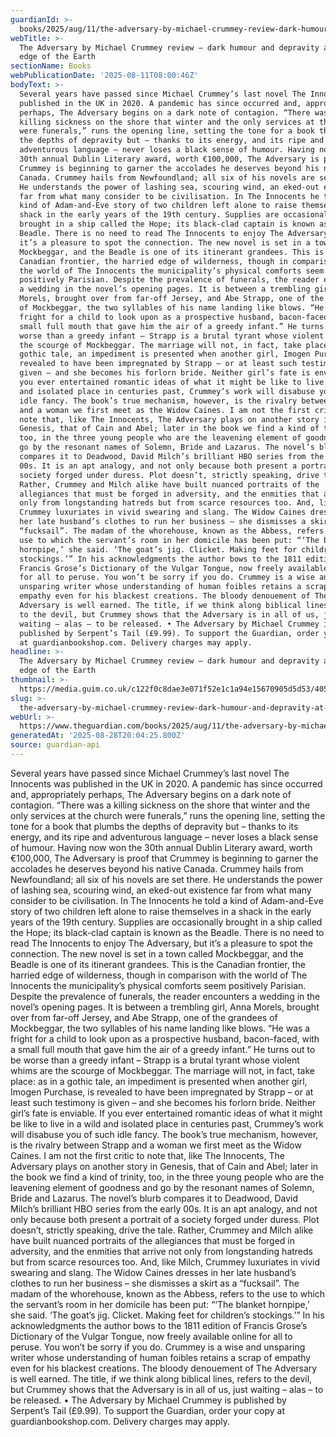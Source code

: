 ```yaml
---
guardianId: >-
  books/2025/aug/11/the-adversary-by-michael-crummey-review-dark-humour-and-depravity-at-the-edge-of-the-earth
webTitle: >-
  The Adversary by Michael Crummey review – dark humour and depravity at the
  edge of the Earth
sectionName: Books
webPublicationDate: '2025-08-11T08:00:46Z'
bodyText: >-
  Several years have passed since Michael Crummey’s last novel The Innocents was
  published in the UK in 2020. A pandemic has since occurred and, appropriately
  perhaps, The Adversary begins on a dark note of contagion. “There was a
  killing sickness on the shore that winter and the only services at the church
  were funerals,” runs the opening line, setting the tone for a book that plumbs
  the depths of depravity but – thanks to its energy, and its ripe and
  adventurous language – never loses a black sense of humour. Having now won the
  30th annual Dublin Literary award, worth €100,000, The Adversary is proof that
  Crummey is beginning to garner the accolades he deserves beyond his native
  Canada. Crummey hails from Newfoundland; all six of his novels are set there.
  He understands the power of lashing sea, scouring wind, an eked-out existence
  far from what many consider to be civilisation. In The Innocents he told a
  kind of Adam-and-Eve story of two children left alone to raise themselves in a
  shack in the early years of the 19th century. Supplies are occasionally
  brought in a ship called the Hope; its black-clad captain is known as the
  Beadle. There is no need to read The Innocents to enjoy The Adversary, but
  it’s a pleasure to spot the connection. The new novel is set in a town called
  Mockbeggar, and the Beadle is one of its itinerant grandees. This is the
  Canadian frontier, the harried edge of wilderness, though in comparison with
  the world of The Innocents the municipality’s physical comforts seem
  positively Parisian. Despite the prevalence of funerals, the reader encounters
  a wedding in the novel’s opening pages. It is between a trembling girl, Anna
  Morels, brought over from far-off Jersey, and Abe Strapp, one of the grandees
  of Mockbeggar, the two syllables of his name landing like blows. “He was a
  fright for a child to look upon as a prospective husband, bacon-faced, with a
  small full mouth that gave him the air of a greedy infant.” He turns out to be
  worse than a greedy infant – Strapp is a brutal tyrant whose violent whims are
  the scourge of Mockbeggar. The marriage will not, in fact, take place: as in a
  gothic tale, an impediment is presented when another girl, Imogen Purchase, is
  revealed to have been impregnated by Strapp – or at least such testimony is
  given – and she becomes his forlorn bride. Neither girl’s fate is enviable. If
  you ever entertained romantic ideas of what it might be like to live in a wild
  and isolated place in centuries past, Crummey’s work will disabuse you of such
  idle fancy. The book’s true mechanism, however, is the rivalry between Strapp
  and a woman we first meet as the Widow Caines. I am not the first critic to
  note that, like The Innocents, The Adversary plays on another story in
  Genesis, that of Cain and Abel; later in the book we find a kind of trinity,
  too, in the three young people who are the leavening element of goodness and
  go by the resonant names of Solemn, Bride and Lazarus. The novel’s blurb
  compares it to Deadwood, David Milch’s brilliant HBO series from the early
  00s. It is an apt analogy, and not only because both present a portrait of a
  society forged under duress. Plot doesn’t, strictly speaking, drive the tale.
  Rather, Crummey and Milch alike have built nuanced portraits of the
  allegiances that must be forged in adversity, and the enmities that arrive not
  only from longstanding hatreds but from scarce resources too. And, like Milch,
  Crummey luxuriates in vivid swearing and slang. The Widow Caines dresses in
  her late husband’s clothes to run her business – she dismisses a skirt as a
  “fucksail”. The madam of the whorehouse, known as the Abbess, refers to the
  use to which the servant’s room in her domicile has been put: “‘The blanket
  hornpipe,’ she said. ‘The goat’s jig. Clicket. Making feet for children’s
  stockings.’” In his acknowledgments the author bows to the 1811 edition of
  Francis Grose’s Dictionary of the Vulgar Tongue, now freely available online
  for all to peruse. You won’t be sorry if you do. Crummey is a wise and
  unsparing writer whose understanding of human foibles retains a scrap of
  empathy even for his blackest creations. The bloody denouement of The
  Adversary is well earned. The title, if we think along biblical lines, refers
  to the devil, but Crummey shows that the Adversary is in all of us, just
  waiting – alas – to be released. • The Adversary by Michael Crummey is
  published by Serpent’s Tail (£9.99). To support the Guardian, order your copy
  at guardianbookshop.com. Delivery charges may apply.
headline: >-
  The Adversary by Michael Crummey review – dark humour and depravity at the
  edge of the Earth
thumbnail: >-
  https://media.guim.co.uk/c122f0c8dae3e071f52e1c1a94e15670905d5d53/405_0_3195_2556/500.jpg
slug: >-
  the-adversary-by-michael-crummey-review-dark-humour-and-depravity-at-the-edge-of-the-earth
webUrl: >-
  https://www.theguardian.com/books/2025/aug/11/the-adversary-by-michael-crummey-review-dark-humour-and-depravity-at-the-edge-of-the-earth
generatedAt: '2025-08-28T20:04:25.800Z'
source: guardian-api
---
```

Several years have passed since Michael Crummey’s last novel The Innocents was published in the UK in 2020. A pandemic has since occurred and, appropriately perhaps, The Adversary begins on a dark note of contagion. “There was a killing sickness on the shore that winter and the only services at the church were funerals,” runs the opening line, setting the tone for a book that plumbs the depths of depravity but – thanks to its energy, and its ripe and adventurous language – never loses a black sense of humour. Having now won the 30th annual Dublin Literary award, worth €100,000, The Adversary is proof that Crummey is beginning to garner the accolades he deserves beyond his native Canada. Crummey hails from Newfoundland; all six of his novels are set there. He understands the power of lashing sea, scouring wind, an eked-out existence far from what many consider to be civilisation. In The Innocents he told a kind of Adam-and-Eve story of two children left alone to raise themselves in a shack in the early years of the 19th century. Supplies are occasionally brought in a ship called the Hope; its black-clad captain is known as the Beadle. There is no need to read The Innocents to enjoy The Adversary, but it’s a pleasure to spot the connection. The new novel is set in a town called Mockbeggar, and the Beadle is one of its itinerant grandees. This is the Canadian frontier, the harried edge of wilderness, though in comparison with the world of The Innocents the municipality’s physical comforts seem positively Parisian. Despite the prevalence of funerals, the reader encounters a wedding in the novel’s opening pages. It is between a trembling girl, Anna Morels, brought over from far-off Jersey, and Abe Strapp, one of the grandees of Mockbeggar, the two syllables of his name landing like blows. “He was a fright for a child to look upon as a prospective husband, bacon-faced, with a small full mouth that gave him the air of a greedy infant.” He turns out to be worse than a greedy infant – Strapp is a brutal tyrant whose violent whims are the scourge of Mockbeggar. The marriage will not, in fact, take place: as in a gothic tale, an impediment is presented when another girl, Imogen Purchase, is revealed to have been impregnated by Strapp – or at least such testimony is given – and she becomes his forlorn bride. Neither girl’s fate is enviable. If you ever entertained romantic ideas of what it might be like to live in a wild and isolated place in centuries past, Crummey’s work will disabuse you of such idle fancy. The book’s true mechanism, however, is the rivalry between Strapp and a woman we first meet as the Widow Caines. I am not the first critic to note that, like The Innocents, The Adversary plays on another story in Genesis, that of Cain and Abel; later in the book we find a kind of trinity, too, in the three young people who are the leavening element of goodness and go by the resonant names of Solemn, Bride and Lazarus. The novel’s blurb compares it to Deadwood, David Milch’s brilliant HBO series from the early 00s. It is an apt analogy, and not only because both present a portrait of a society forged under duress. Plot doesn’t, strictly speaking, drive the tale. Rather, Crummey and Milch alike have built nuanced portraits of the allegiances that must be forged in adversity, and the enmities that arrive not only from longstanding hatreds but from scarce resources too. And, like Milch, Crummey luxuriates in vivid swearing and slang. The Widow Caines dresses in her late husband’s clothes to run her business – she dismisses a skirt as a “fucksail”. The madam of the whorehouse, known as the Abbess, refers to the use to which the servant’s room in her domicile has been put: “‘The blanket hornpipe,’ she said. ‘The goat’s jig. Clicket. Making feet for children’s stockings.’” In his acknowledgments the author bows to the 1811 edition of Francis Grose’s Dictionary of the Vulgar Tongue, now freely available online for all to peruse. You won’t be sorry if you do. Crummey is a wise and unsparing writer whose understanding of human foibles retains a scrap of empathy even for his blackest creations. The bloody denouement of The Adversary is well earned. The title, if we think along biblical lines, refers to the devil, but Crummey shows that the Adversary is in all of us, just waiting – alas – to be released. • The Adversary by Michael Crummey is published by Serpent’s Tail (£9.99). To support the Guardian, order your copy at guardianbookshop.com. Delivery charges may apply.
